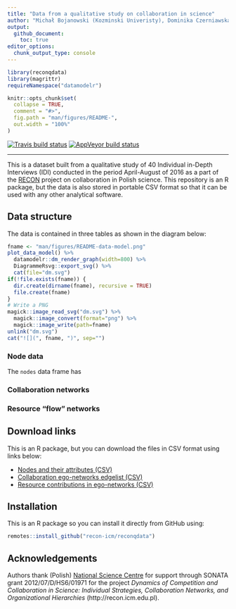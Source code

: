 ```yaml
---
title: "Data from a qualitative study on collaboration in science"
author: "Michał Bojanowski (Kozminski Univeristy), Dominika Czerniawska (University of Manchester and University of Warsaw), Wojciech Fenrich (University of Warsaw)"
output: 
  github_document:
    toc: true
editor_options: 
  chunk_output_type: console
---
```


<!-- README.md is generated from README.Rmd. Please edit that file -->

```r
library(reconqdata)
library(magrittr)
requireNamespace("datamodelr")

knitr::opts_chunk$set(
  collapse = TRUE,
  comment = "#>",
  fig.path = "man/figures/README-",
  out.width = "100%"
)
```

<!-- badges: start -->
[![Travis build status](https://travis-ci.org/recon-icm/reconqdata.svg?branch=master)](https://travis-ci.org/recon-icm/reconqdata)
[![AppVeyor build status](https://ci.appveyor.com/api/projects/status/github/recon-icm/reconqdata?branch=master&svg=true)](https://ci.appveyor.com/project/recon-icm/reconqdata)
<!-- badges: end -->

---



This is a dataset built from a qualitative study of 40 Individual in-Depth Interviews (IDI) conducted in the period April-August of 2016 as a part of the [RECON](recon.icm.edu.pl) project on collaboration in Polish science. This repository is an R package, but the data is also stored in portable CSV format so that it can be used with any other analytical software.


## Data structure

The data is contained in three tables as shown in the diagram below:

```r
fname <- "man/figures/README-data-model.png"
plot_data_model() %>%
  datamodelr::dm_render_graph(width=800) %>%
  DiagrammeRsvg::export_svg() %>%
  cat(file="dm.svg")
if(!file.exists(fname)) {
  dir.create(dirname(fname), recursive = TRUE)
  file.create(fname)
}
# Write a PNG
magick::image_read_svg("dm.svg") %>%
  magick::image_convert(format="png") %>%
  magick::image_write(path=fname)
unlink("dm.svg")
cat("![](", fname, ")", sep="")
```

### Node data

The `nodes` data frame has

### Collaboration networks

### Resource "flow" networks





## Download links

This is an R package, but you can download the files in CSV format using links below:

- [Nodes and their attributes (CSV)](https://github.com/recon-icm/reconqdata/blob/master/data-raw/nodes.csv)
- [Collaboration ego-networks edgelist (CSV)](https://github.com/recon-icm/reconqdata/blob/master/data-raw/collaboration.csv)
- [Resource contributions in ego-networks (CSV)](https://github.com/recon-icm/reconqdata/blob/master/data-raw/collaboration.csv)



## Installation

This is an R package so you can install it directly from GitHub using:

```r
remotes::install_github("recon-icm/reconqdata")
```






## Acknowledgements

Authors thank (Polish) [National Science Centre](https://ncn.gov.pl) for support through SONATA grant 2012/07/D/HS6/01971 for the project *Dynamics of Competition and Collaboration  in Science: Individual Strategies, Collaboration Networks, and Organizational Hierarchies* (http://recon.icm.edu.pl).
